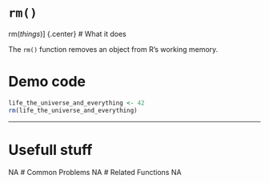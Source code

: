 # [`rm()`]{.blue}


[rm]{.blue}(*things*)]
{.center}
# What it does 

The [`rm()`]{.blue} function removes an object from R's working memory.
 
# Demo code 

```r
life_the_universe_and_everything <- 42
rm(life_the_universe_and_everything)
```
--- 
# Usefull stuff 
NA 
# Common Problems 
NA 
# Related Functions 
NA 
